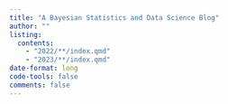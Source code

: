 ```yaml
---
title: "A Bayesian Statistics and Data Science Blog"
author: ""
listing:
  contents: 
    - "2022/**/index.qmd"
    - "2023/**/index.qmd"
date-format: long
code-tools: false
comments: false
---
```



